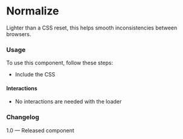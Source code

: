 
<Meta of={NormalizeStories} />

# Normalize

Lighter than a CSS reset, this helps smooth inconsistencies between browsers.

<Canvas>
  <Story of={NormalizeStories.DefaultNormalize} />
</Canvas>

### Usage

To use this component, follow these steps:

- Include the CSS

#### Interactions

- No interactions are needed with the loader

### Changelog

1.0 — Released component
